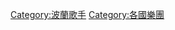 {{Commonscat|Musical groups from Poland}}

[[Category:波蘭歌手|Category:波蘭歌手]]
[[Category:各國樂團|Category:各國樂團]]